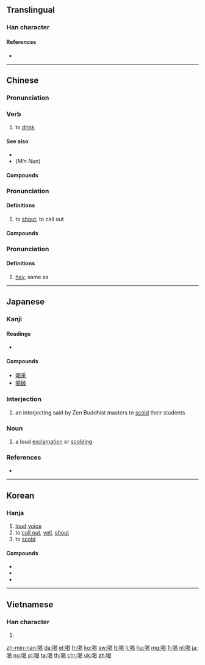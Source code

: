 ==Translingual==
{{stroke order}}

===Han character===
{{Han char|rn=30|rad=口|as=09|sn=12|four=66027|canj=RAPV|ids=⿰口曷}}

====References====
* {{Han ref|kx=0199.110|dkj=03960|dj=0421.030|hdz=10653.130|uh=559D|ud=21917|bh=B3DC|bd=46044}}

----

==Chinese==
{{zh-forms}}

===Pronunciation===
{{zh-pron
|m=hē
|c=hot3
|h=pfs=hot
|mn=hat/hoah
|w=4heq
|ma=y
|mc=y
|oc=y
|cat=v
}}

===Verb===
{{zh-verb}}

# to [[drink]]

====See also====
* {{zh-l|飲}}
* (''Min Nan'') {{zh-l|啉}}

====Compounds====
{{der5
|{{zh-l|喝了蜜}}
|{{zh-l|喝悶酒}}
|{{zh-l|喝墨水}}
|{{zh-l|喝西北風}}
|{{zh-l|喝醉}}
}}

===Pronunciation===
{{zh-pron
|m=hè
|c=hot3
|h=pfs=hot
|mn=hat/hoah
|w=4heq
|mc=y
|oc=y
|cat=v
}}

====Definitions====
{{rfc-header|Definitions|lang=zh}}
{{zh-hanzi}}

# to [[shout]]; to call out

====Compounds====
{{der5
|{{zh-l|喝彩}}
|{{zh-l|喝采}}
|{{zh-l|喝斥}}
|{{zh-l|喝倒彩}}
|{{zh-l|喝道}}
|{{zh-l|喝令}}
|{{zh-l|喝六呼幺}}
|{{zh-l|喝問}}
}}

===Pronunciation===
{{zh-pron
|m=hē
|cat=interj
}}

====Definitions====
{{zh-interj}}

# [[hey]], same as {{zh-l|嗬}}

{{zh-cat|Beginning}}

----

==Japanese==

===Kanji===
{{ja-kanji|grade=c|rs=口09}}

====Readings====
* {{ja-readings|goon=[[かち]] (kachi)|kanon=[[かつ]] (katsu)|kun=[[しかる]] (shikaru)}}

====Compounds====
* [[喝采]]
* [[喝破]]

===Interjection===
{{ja-pos|かつ|interjection}}

# {{lb|ja|Buddhism|sort=かつ}} an interjecting said by Zen Buddhist masters to [[scold]] their students

===Noun===
{{ja-noun|かつ}}

# a loud [[exclamation]] or [[scolding]]

===References===
* {{R:Kojien}}

----

==Korean==

===Hanja===
{{ko-hanja|hangeul=[[갈]], [[애]]|mr=kal, ae}}

# [[loud]] [[voice]]
# to [[call out]], [[yell]], [[shout]]
# to [[scold]]

====Compounds====
* {{m|ko|喝采||tr=[[갈채]], galchae|applause}}
* {{m|ko|喝取||tr=[[갈취]], galchwi|blackmailing}}
* {{m|ko|喝破||tr=[[갈파]], galpa|proclamation}}

----

==Vietnamese==

===Han character===
{{vi-hantu|[[hát]], [[ạc]], [[hét]], [[hết]], [[hít]], [[ặc]], [[kệ]]|rs=口09}}

# {{defn|lang=vi|sort=口09}}

[[zh-min-nan:喝]]
[[da:喝]]
[[el:喝]]
[[fr:喝]]
[[ko:喝]]
[[sw:喝]]
[[lt:喝]]
[[li:喝]]
[[hu:喝]]
[[mg:喝]]
[[fj:喝]]
[[nl:喝]]
[[ja:喝]]
[[no:喝]]
[[pl:喝]]
[[ta:喝]]
[[th:喝]]
[[chr:喝]]
[[uk:喝]]
[[zh:喝]]